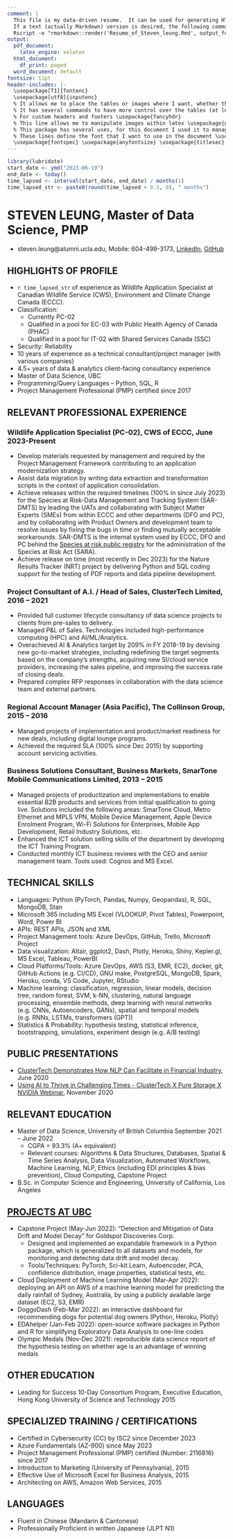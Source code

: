 ```yaml
---
comment: |
  This file is my data-driven resume.  It can be used for generating HTML, PDF and Word versions of the resume.
  If a text (actually Markdown) version is desired, the following command can be used:
  Rscript -e "rmarkdown::render('Resume_of_Steven_leung.Rmd', output_format='md_document')"
output:
  pdf_document:
    latex_engine: xelatex
  html_document:
    df_print: paged
  word_document: default
fontsize: 11pt
header-includes: |-
  \usepackage[T1]{fontenc} 
  \usepackage[utf8]{inputenc}
  % It allows me to place the tables or images where I want, whether there is space or not \usepackage{float}
  % It has several commands to have more control over the tables (at least I use it for this) \usepackage{array}
  % For custom headers and footers \usepackage{fancyhdr}
  % This line allows me to manipulate images within latex \usepackage{graphicx}
  % This package has several uses, for this document I used it to manage hyperlinks and introduce metadata to the document \usepackage{hyperref}
  % These lines define the font that I want to use in the document \usepackage{helvet} \renewcommand{\familydefault}{\sfdefault}
  \usepackage{fontspec} \usepackage{anyfontsize} \usepackage{titlesec} \newfontfamily\headingfont{Arial} \titleformat{\section}{\headingfont\Large\bfseries}{\thesection}{1em}{} \usepackage{relsize}
---
```

\fontspec{Arial}
```r
library(lubridate)
start_date <- ymd("2023-06-19")
end_date <- today()
time_lapsed <- interval(start_date, end_date) / months(1)
time_lapsed_str <- paste0(round(time_lapsed + 0.5, 0), " months")
```
# STEVEN LEUNG, Master of Data Science, PMP
- steven.leung@alumni.ucla.edu, Mobile: 604-499-3173, [LinkedIn](www.linkedin.com/in/stevenleung08), [GitHub](stevenleung2018.github.io)

\relsize{-2}
## HIGHLIGHTS OF PROFILE
- `r time_lapsed_str` of experience as Wildlife Application Specialist at Canadian Wildlife Service (CWS), Environment and Climate Change Canada (ECCC).
- Classification:
  - Currently PC-02
  - Qualified in a pool for EC-03 with Public Health Agency of Canada (PHAC)
  - Qualified in a pool for IT-02 with Shared Services Canada (SSC)
- Security: Reliability
- 10 years of experience as a technical consultant/project manager (with various companies)
- 4.5+ years of data & analytics client-facing consultancy experience
- Master of Data Science, UBC
- Programming/Query Languages – Python, SQL, R
- Project Management Professional (PMP) certified since 2017

## RELEVANT PROFESSIONAL EXPERIENCE
### Wildlife Application Specialist (PC-02), CWS of ECCC, June 2023-Present
- Develop materials requested by management and required by the Project Management Framework contributing to an application modernization strategy.
- Assist data migration by writing data extraction and transformation scripts in the context of application consolidation.
- Achieve releases within the required timelines (100% in since July 2023) for the Species at Risk-Data Management and Tracking System (SAR-DMTS) by leading the UATs and collaborating with Subject Matter Experts (SMEs) from within ECCC and other departments (DFO and PC), and by collaborating with Product Owners and development team to resolve issues by fixing the bugs in time or finding mutually acceptable workarounds.  SAR-DMTS is the internal system used by ECCC, DFO and PC behind the [Species at risk public registry](https://www.canada.ca/en/environment-climate-change/services/species-risk-public-registry.html) for the administration of the Species at Risk Act (SARA).
- Achieve release on time (most recently in Dec 2023) for the Nature Results Tracker (NRT) project by delivering Python and SQL coding support for the testing of PDF reports and data pipeline development. 
 
### Project Consultant of A.I. / Head of Sales, ClusterTech Limited, 2016 – 2021
- Provided full customer lifecycle consultancy of data science projects to clients from pre-sales to delivery.  
- Managed P&L of Sales.  Technologies included high-performance computing (HPC) and AI/ML/Analytics.
- Overachieved AI & Analytics target by 209% in FY 2018-19 by devising new go-to-market strategies, including redefining the target segments based on the company’s strengths, acquiring new SI/cloud service providers, increasing the sales pipeline, and improving the success rate of closing deals.
- Prepared complex RFP responses in collaboration with the data science team and external partners. 

### Regional Account Manager (Asia Pacific), The Collinson Group, 2015 – 2016
- Managed projects of implementation and product/market readiness for new deals, including digital lounge programs.
- Achieved the required SLA (100% since Dec 2015) by supporting account servicing activities.

### Business Solutions Consultant, Business Markets, SmarTone Mobile Communications Limited,	2013 – 2015
- Managed projects of productization and implementations to enable essential B2B products and services from initial qualification to going live. Solutions included the following areas: SmarTone Cloud, Metro Ethernet and MPLS VPN, Mobile Device Management, Apple Device Enrolment Program, Wi-Fi Solutions for Enterprises, Mobile App Development, Retail Industry Solutions, etc.
- Enhanced the ICT solution selling skills of the department by developing the ICT Training Program.
- Conducted monthly ICT business reviews with the CEO and senior management team. Tools used: Cognos and MS Excel.

## TECHNICAL SKILLS
- Languages: Python (PyTorch, Pandas, Numpy, Geopandas), R, SQL, MongoDB, Stan
- Microsoft 365 including MS Excel (VLOOKUP, Pivot Tables), Powerpoint, Word, Power BI
- APIs: REST APIs, JSON and XML
- Project Management tools: Azure DevOps, GitHub, Trello, Microsoft Project
- Data visualization: Altair, ggplot2, Dash, Plotly, Heroku, Shiny, Kepler.gl, MS Excel, Tableau, PowerBI
- Cloud Platforms/Tools: Azure DevOps, AWS (S3, EMR, EC2), docker, git, GitHub Actions (e.g. CI/CD), GNU make, PostgreSQL, MongoDB, Spark, Heroku, conda, VS Code, Jupyter, RStudio
- Machine learning: classification, regression, linear models, decision tree, random forest, SVM, k-NN, clustering, natural language processing, ensemble methods, deep learning with neural networks (e.g. CNNs, Autoencoders, GANs), spatial and temporal models (e.g. RNNs, LSTMs, transformers (GPT))
- Statistics & Probability: hypothesis testing, statistical inference, bootstrapping, simulations, experiment design (e.g. A/B testing)

## PUBLIC PRESENTATIONS
- [ClusterTech Demonstrates How NLP Can Facilitate in Financial Industry](https://www.youtube.com/watch?v=o7gcxLfbv0Y),	June 2020
- [Using AI to Thrive in Challenging Times - ClusterTech X Pure Storage X NVIDIA Webinar](https://www.youtube.com/watch?v=HnlXPvLIXR0),	November 2020

## RELEVANT EDUCATION
- Master of Data Science, University of British Columbia	September 2021 – June 2022
  - CGPA = 93.3% (A+ equivalent)
  - Relevant courses: Algorithms & Data Structures, Databases, Spatial & Time Series Analysis, Data Visualization, Automated Workflows, Machine Learning, NLP, Ethics (including EDI principles & bias prevention), Cloud Computing, Capstone Project
- B.Sc. in Computer Science and Engineering, University of California, Los Angeles

## [PROJECTS AT UBC](stevenleung2018.github.io)
- Capstone Project (May-Jun 2022): “Detection and Mitigation of Data Drift and Model Decay” for Goldspot Discoveries Corp.
  - Designed and implemented an expandable framework in a Python package, which is generalized to all datasets and models, for monitoring and detecting data drift and model decay.
  - Tools/Techniques: PyTorch, Sci-kit Learn, Autoencoder, PCA, confidence distribution, image properties, statistical tests, etc.
- Cloud Deployment of Machine Learning Model (Mar-Apr 2022): deploying an API on AWS of a machine learning model for predicting the daily rainfall of Sydney, Australia, by using a publicly available large dataset (EC2, S3, EMR)
- DoggoDash (Feb-Mar 2022): an interactive dashboard for recommending dogs for potential dog owners (Python, Heroku, Plotly)
- EDAhelper (Jan-Feb 2022): open-source software packages in Python and R for simplifying Exploratory Data Analysis to one-line codes
- Olympic Medals (Nov-Dec 2021): reproducible data science report of the hypothesis testing on whether age is an advantage of winning medals

## OTHER EDUCATION
- Leading for Success 10-Day Consortium Program, Executive Education, Hong Kong University of Science and Technology	2015

## SPECIALIZED TRAINING / CERTIFICATIONS
- Certified in Cybersecurity (CC) by ISC2 since December 2023
- Azure Fundamentals (AZ-900) since May 2023 
- Project Management Professional (PMP) certified (Number: 2116816)	since 2017
- Introduction to Marketing (University of Pennsylvania), 2015
- Effective Use of Microsoft Excel for Business Analysis, 2015
- Architecting on AWS, Amazon Web Services, 2015

## LANGUAGES
- Fluent in Chinese (Mandarin & Cantonese)
- Professionally Proficient in written Japanese (JLPT N1)
